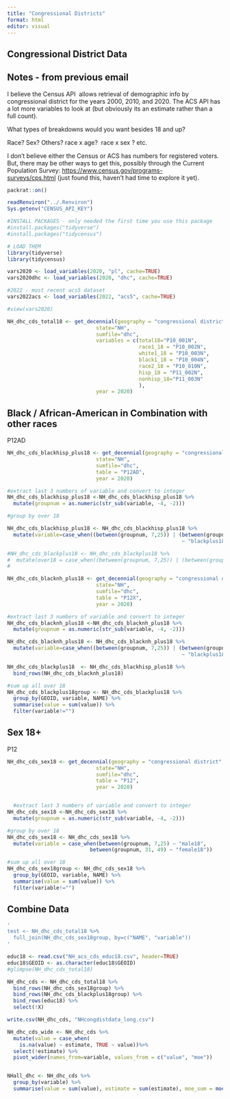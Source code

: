---
title: "Congressional Districts"
format: html
editor: visual
---

## Congressional District Data

## Notes - from previous email

I believe the Census API  allows retrieval of demographic info by congressional district for the years 2000, 2010, and 2020. The ACS API has a lot more variables to look at (but obviously its an estimate rather than a full count).

What types of breakdowns would you want besides 18 and up? 

Race? Sex? Others? race x age?  race x sex ? etc.

I don't believe either the Census or ACS has numbers for registered voters. But, there may be other ways to get this, possibly through the Current Population Survey: <https://www.census.gov/programs-surveys/cps.html> (just found this, haven't had time to explore it yet).

```{r}
packrat::on()

readRenviron("../.Renviron")
Sys.getenv("CENSUS_API_KEY")  

```

```{r}
#INSTALL PACKAGES - only needed the first time you use this package
#install.packages("tidyverse") 
#install.packages("tidycensus")  

# LOAD THEM
library(tidyverse) 
library(tidycensus) 

```

```{r}
vars2020 <- load_variables(2020, "pl", cache=TRUE)
vars2020dhc <- load_variables(2020, "dhc", cache=TRUE)

#2022 - most recent acs5 dataset
vars2022acs <- load_variables(2022, "acs5", cache=TRUE)

#view(vars2020)
```

```{r}
NH_dhc_cds_total18 <- get_decennial(geography = "congressional district",
                             state="NH",
                             sumfile="dhc",
                             variables = c(total18="P10_001N",
                                           race1_18 = "P10_002N",
                                           white1_18 = "P10_003N",
                                           black1_18 = "P10_004N",
                                           race2_18 = "P10_010N",
                                           hisp_18 = "P11_002N",
                                           nonhisp_18="P11_003N"
                                           ),
                             year = 2020)

```

## Black / African-American in Combination with other races

P12AD

```{r}
NH_dhc_cds_blackhisp_plus18 <- get_decennial(geography = "congressional district",
                             state="NH",
                             sumfile="dhc",
                             table = "P12AD",
                             year = 2020)
```

```{r}
#extract last 3 numbers of variable and convert to integer
NH_dhc_cds_blackhisp_plus18 <-NH_dhc_cds_blackhisp_plus18 %>%
  mutate(groupnum = as.numeric(str_sub(variable, -4, -2)))
```

```{r}

#group by over 18

NH_dhc_cds_blackhisp_plus18 <- NH_dhc_cds_blackhisp_plus18 %>%
  mutate(variable=case_when((between(groupnum, 7,25)) | (between(groupnum, 31, 49))
                                                         ~ "blackplus18"))

#NH_dhc_cds_blackplus18 <- NH_dhc_cds_blackplus18 %>%
#  mutate(over18 = case_when((between(groupnum, 7,25)) | (between(groupnum, 31, 49)) ~ TRUE, TRUE ~ FALSE))
#

```

```{r}
NH_dhc_cds_blacknh_plus18 <- get_decennial(geography = "congressional district",
                             state="NH",
                             sumfile="dhc",
                             table = "P12X",
                             year = 2020)

```

```{r}
#extract last 3 numbers of variable and convert to integer
NH_dhc_cds_blacknh_plus18 <-NH_dhc_cds_blacknh_plus18 %>%
  mutate(groupnum = as.numeric(str_sub(variable, -4, -2)))

NH_dhc_cds_blacknh_plus18 <- NH_dhc_cds_blacknh_plus18 %>%
  mutate(variable=case_when((between(groupnum, 7,25)) | (between(groupnum, 31, 49))
                                                         ~ "blackplus18"))

```

```{r}
NH_dhc_cds_blackplus18  <- NH_dhc_cds_blackhisp_plus18 %>%
  bind_rows(NH_dhc_cds_blacknh_plus18)

```

```{r}
#sum up all over 18
NH_dhc_cds_blackplus18group <- NH_dhc_cds_blackplus18 %>% 
  group_by(GEOID, variable, NAME) %>% 
  summarise(value = sum(value)) %>%
  filter(variable!="")
```

## Sex 18+

P12

```{r}
NH_dhc_cds_sex18 <- get_decennial(geography = "congressional district",
                             state="NH",
                             sumfile="dhc",
                             table = "P12",
                             year = 2020)



```

```{r}
  #extract last 3 numbers of variable and convert to integer
NH_dhc_cds_sex18 <-NH_dhc_cds_sex18 %>%
  mutate(groupnum = as.numeric(str_sub(variable, -4, -2)))

#group by over 18
NH_dhc_cds_sex18 <- NH_dhc_cds_sex18 %>%
  mutate(variable = case_when(between(groupnum, 7,25) ~ "male18",
                           between(groupnum, 31, 49) ~ "female18"))

#sum up all over 18
NH_dhc_cds_sex18group <- NH_dhc_cds_sex18 %>% 
  group_by(GEOID, variable, NAME) %>% 
  summarise(value = sum(value)) %>%
  filter(variable!="")
```

## Combine Data

```{r}
'
test <- NH_dhc_cds_total18 %>%
  full_join(NH_dhc_cds_sex18group, by=c("NAME", "variable"))
'


```

```{r}
educ18 <- read.csv("NH_acs_cds_educ18.csv", header=TRUE)
educ18$GEOID <- as.character(educ18$GEOID)
#glimpse(NH_dhc_cds_total18)

```

```{r}
NH_dhc_cds <- NH_dhc_cds_total18 %>%
  bind_rows(NH_dhc_cds_sex18group) %>%
  bind_rows(NH_dhc_cds_blackplus18group) %>%
  bind_rows(educ18) %>%
  select(!X)

write.csv(NH_dhc_cds, "NHcongdistdata_long.csv")

```

```{r}
NH_dhc_cds_wide <- NH_dhc_cds %>%
  mutate(value = case_when(
    is.na(value) ~ estimate, TRUE ~ value))%>%
  select(!estimate) %>%
  pivot_wider(names_from=variable, values_from = c("value", "moe"))



```

```{r}
NHall_dhc <- NH_dhc_cds %>%
  group_by(variable) %>%
  summarise(value = sum(value), estimate = sum(estimate), moe_sum = moe_sum(moe, estimate))

```
